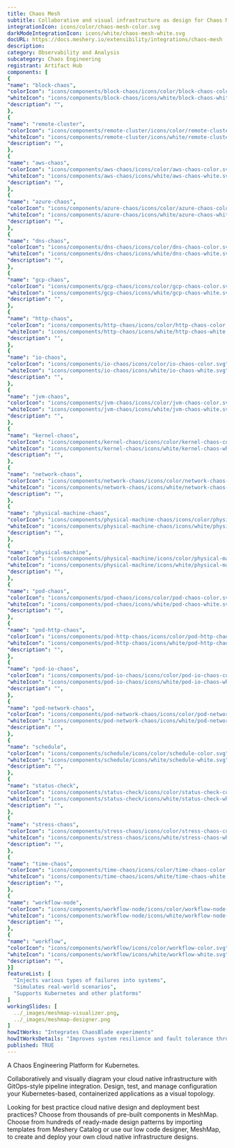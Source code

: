 ```yaml
---
title: Chaos Mesh
subtitle: Collaborative and visual infrastructure as design for Chaos Mesh
integrationIcon: icons/color/chaos-mesh-color.svg
darkModeIntegrationIcon: icons/white/chaos-mesh-white.svg
docURL: https://docs.meshery.io/extensibility/integrations/chaos-mesh
description: 
category: Observability and Analysis
subcategory: Chaos Engineering
registrant: Artifact Hub
components: [
{
"name": "block-chaos",
"colorIcon": "icons/components/block-chaos/icons/color/block-chaos-color.svg",
"whiteIcon": "icons/components/block-chaos/icons/white/block-chaos-white.svg",
"description": "",
},
{
"name": "remote-cluster",
"colorIcon": "icons/components/remote-cluster/icons/color/remote-cluster-color.svg",
"whiteIcon": "icons/components/remote-cluster/icons/white/remote-cluster-white.svg",
"description": "",
},
{
"name": "aws-chaos",
"colorIcon": "icons/components/aws-chaos/icons/color/aws-chaos-color.svg",
"whiteIcon": "icons/components/aws-chaos/icons/white/aws-chaos-white.svg",
"description": "",
},
{
"name": "azure-chaos",
"colorIcon": "icons/components/azure-chaos/icons/color/azure-chaos-color.svg",
"whiteIcon": "icons/components/azure-chaos/icons/white/azure-chaos-white.svg",
"description": "",
},
{
"name": "dns-chaos",
"colorIcon": "icons/components/dns-chaos/icons/color/dns-chaos-color.svg",
"whiteIcon": "icons/components/dns-chaos/icons/white/dns-chaos-white.svg",
"description": "",
},
{
"name": "gcp-chaos",
"colorIcon": "icons/components/gcp-chaos/icons/color/gcp-chaos-color.svg",
"whiteIcon": "icons/components/gcp-chaos/icons/white/gcp-chaos-white.svg",
"description": "",
},
{
"name": "http-chaos",
"colorIcon": "icons/components/http-chaos/icons/color/http-chaos-color.svg",
"whiteIcon": "icons/components/http-chaos/icons/white/http-chaos-white.svg",
"description": "",
},
{
"name": "io-chaos",
"colorIcon": "icons/components/io-chaos/icons/color/io-chaos-color.svg",
"whiteIcon": "icons/components/io-chaos/icons/white/io-chaos-white.svg",
"description": "",
},
{
"name": "jvm-chaos",
"colorIcon": "icons/components/jvm-chaos/icons/color/jvm-chaos-color.svg",
"whiteIcon": "icons/components/jvm-chaos/icons/white/jvm-chaos-white.svg",
"description": "",
},
{
"name": "kernel-chaos",
"colorIcon": "icons/components/kernel-chaos/icons/color/kernel-chaos-color.svg",
"whiteIcon": "icons/components/kernel-chaos/icons/white/kernel-chaos-white.svg",
"description": "",
},
{
"name": "network-chaos",
"colorIcon": "icons/components/network-chaos/icons/color/network-chaos-color.svg",
"whiteIcon": "icons/components/network-chaos/icons/white/network-chaos-white.svg",
"description": "",
},
{
"name": "physical-machine-chaos",
"colorIcon": "icons/components/physical-machine-chaos/icons/color/physical-machine-chaos-color.svg",
"whiteIcon": "icons/components/physical-machine-chaos/icons/white/physical-machine-chaos-white.svg",
"description": "",
},
{
"name": "physical-machine",
"colorIcon": "icons/components/physical-machine/icons/color/physical-machine-color.svg",
"whiteIcon": "icons/components/physical-machine/icons/white/physical-machine-white.svg",
"description": "",
},
{
"name": "pod-chaos",
"colorIcon": "icons/components/pod-chaos/icons/color/pod-chaos-color.svg",
"whiteIcon": "icons/components/pod-chaos/icons/white/pod-chaos-white.svg",
"description": "",
},
{
"name": "pod-http-chaos",
"colorIcon": "icons/components/pod-http-chaos/icons/color/pod-http-chaos-color.svg",
"whiteIcon": "icons/components/pod-http-chaos/icons/white/pod-http-chaos-white.svg",
"description": "",
},
{
"name": "pod-io-chaos",
"colorIcon": "icons/components/pod-io-chaos/icons/color/pod-io-chaos-color.svg",
"whiteIcon": "icons/components/pod-io-chaos/icons/white/pod-io-chaos-white.svg",
"description": "",
},
{
"name": "pod-network-chaos",
"colorIcon": "icons/components/pod-network-chaos/icons/color/pod-network-chaos-color.svg",
"whiteIcon": "icons/components/pod-network-chaos/icons/white/pod-network-chaos-white.svg",
"description": "",
},
{
"name": "schedule",
"colorIcon": "icons/components/schedule/icons/color/schedule-color.svg",
"whiteIcon": "icons/components/schedule/icons/white/schedule-white.svg",
"description": "",
},
{
"name": "status-check",
"colorIcon": "icons/components/status-check/icons/color/status-check-color.svg",
"whiteIcon": "icons/components/status-check/icons/white/status-check-white.svg",
"description": "",
},
{
"name": "stress-chaos",
"colorIcon": "icons/components/stress-chaos/icons/color/stress-chaos-color.svg",
"whiteIcon": "icons/components/stress-chaos/icons/white/stress-chaos-white.svg",
"description": "",
},
{
"name": "time-chaos",
"colorIcon": "icons/components/time-chaos/icons/color/time-chaos-color.svg",
"whiteIcon": "icons/components/time-chaos/icons/white/time-chaos-white.svg",
"description": "",
},
{
"name": "workflow-node",
"colorIcon": "icons/components/workflow-node/icons/color/workflow-node-color.svg",
"whiteIcon": "icons/components/workflow-node/icons/white/workflow-node-white.svg",
"description": "",
},
{
"name": "workflow",
"colorIcon": "icons/components/workflow/icons/color/workflow-color.svg",
"whiteIcon": "icons/components/workflow/icons/white/workflow-white.svg",
"description": "",
}]
featureList: [
  "Injects various types of failures into systems",
  "Simulates real-world scenarios",
  "Supports Kubernetes and other platforms"
]
workingSlides: [
  ../_images/meshmap-visualizer.png,
  ../_images/meshmap-designer.png
]
howItWorks: "Integrates ChaosBlade experiments"
howItWorksDetails: "Improves system resilience and fault tolerance through chaos testing"
published: TRUE
---
```


<p>A Chaos Engineering Platform for Kubernetes.</p>
<p>
  Collaboratively and visually diagram your cloud native infrastructure with GitOps-style pipeline
  integration. Design, test, and manage configuration your Kubernetes-based, containerized
  applications as a visual topology.
</p>
<p>
  Looking for best practice cloud native design and deployment best practices? Choose from thousands
  of pre-built components in MeshMap. Choose from hundreds of ready-made design patterns by
  importing templates from Meshery Catalog or use our low code designer, MeshMap, to create and
  deploy your own cloud native infrastructure designs.
</p>
